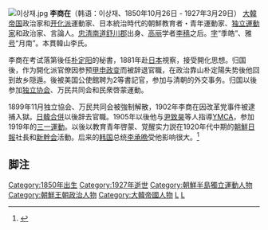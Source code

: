 {{refimprove|time=2014-02-24T17:51:25+00:00}}
[[File:이상재.jpg|right]]
'''李商在'''（韩语：이상재、1850年10月26日 - 1927年3月29日） [[大韓帝国|大韓帝国]]政治家和[[开化派|开化派]]運動家、日本統治時代的朝鮮教育者・青年運動家、[[独立運動家|独立運動家]]和政治家、言論人。[[忠清南道|忠清南道]][[舒川郡|舒川郡]]出身、[[高丽|高丽]]学者[[李穡|李穡]]之后。[[字|字]]“季皓”、雅[[号|号]]“月南”。本貫韓山李氏。

李商在考试落第後任[[朴定阳|朴定阳]]的秘書，1881年赴[[日本|日本]]視察，接受開化思想。归国後，作为開化派官僚因参预[[甲申政变|甲申政变]]而被辞退官職，在政治靠山朴定陽失势後他回到故乡隠遁。後被美国公使館聘为2等書記官，参加与清朝的外交事务。归国以後参加[[独立协会|独立协会]]、万民共同会和民衆啓蒙運動。

1899年11月独立協会、万民共同会被強制解散，1902年李商在因改革党事件被逮捕入獄。[[日韓合併|日韓合併]]以後辞去官職。1905年以後他与[[尹致昊|尹致昊]]等人指導[[YMCA|YMCA]]，参加1919年的[[三一運動|三一運動]]。以後以教育青年啓蒙、覚醒实力説在1920年代中期的[[朝鮮日報|朝鮮日報]]社長和[[新幹会|新幹会]]活動。后来的[[韩国|韩国]]总统[[李承晩|李承晩]]受他影响很大。<ref>{{cite web |url=http://ccsidae.com/detail.php?number=20355&thread=22r05r03 |title=存档副本 |accessdate=2014-02-24 |deadurl=yes |archiveurl=https://web.archive.org/web/20160304174950/http://ccsidae.com/detail.php?number=20355&thread=22r05r03 |archivedate=2016-03-04 }}</ref>

== 脚注 ==
{{reflist}}

[[Category:1850年出生|Category:1850年出生]]
[[Category:1927年逝世|Category:1927年逝世]]
[[Category:朝鮮半島獨立運動人物|Category:朝鮮半島獨立運動人物]]
[[Category:朝鮮王朝政治人物|Category:朝鮮王朝政治人物]]
[[Category:大韓帝國人物|Category:大韓帝國人物]]
[[Category:忠清南道出身人物|L]]
[[Category:李姓|L]]